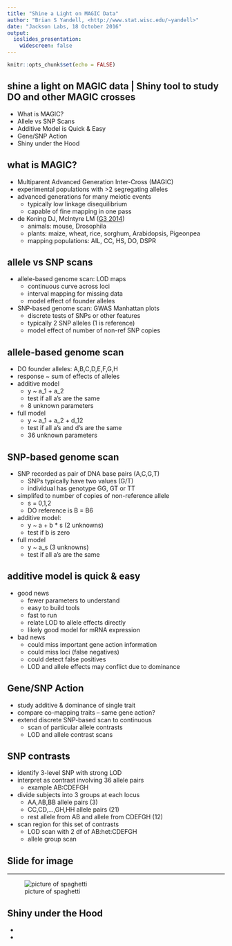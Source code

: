 ```yaml
---
title: "Shine a Light on MAGIC Data"
author: "Brian S Yandell, <http://www.stat.wisc.edu/~yandell>"
date: "Jackson Labs, 18 October 2016"
output: 
  ioslides_presentation:
    widescreen: false
---
```


```r
knitr::opts_chunk$set(echo = FALSE)
```

## shine a light on MAGIC data | Shiny tool to study DO and other MAGIC crosses

- What is MAGIC?
- Allele vs SNP Scans
- Additive Model is Quick & Easy
- Gene/SNP Action
- Shiny under the Hood

## what is MAGIC?

- Multiparent Advanced Generation Inter-Cross (MAGIC) 
- experimental populations with >2 segregating alleles
- advanced generations for many meiotic events
    + typically low linkage disequilibrium
    + capable of fine mapping in one pass
- de Koning DJ, McIntyre LM ([G3 2014](http://dx.doi.org/10.1534/g3.114.013680))
    + animals: mouse, Drosophila
    + plants: maize, wheat, rice, sorghum, Arabidopsis, Pigeonpea
    + mapping populations: AIL, CC, HS, DO, DSPR

## allele vs SNP scans

- allele-based genome scan: LOD maps
    + continuous curve across loci
    + interval mapping for missing data
    + model effect of founder alleles
- SNP-based genome scan: GWAS Manhattan plots
    + discrete tests of SNPs or other features
    + typically 2 SNP alleles (1 is reference)
    + model effect of number of non-ref SNP copies 

## allele-based genome scan

- DO founder alleles: A,B,C,D,E,F,G,H
- response ~ sum of effects of alleles
- additive model
    + y ~ a_1 + a_2
    + test if all a's are the same
    + 8 unknown parameters
- full model
    + y ~ a_1 + a_2 + d_12
    + test if all a's and d's are the same
    + 36 unknown parameters

## SNP-based genome scan

- SNP recorded as pair of DNA base pairs (A,C,G,T)
    + SNPs typically have two values (G/T)
    + individual has genotype GG, GT or TT
- simplifed to number of copies of non-reference allele
    + s = 0,1,2
    + DO reference is B = B6
- additive model:
    + y ~ a + b * s (2 unknowns)
    + test if b is zero
- full model
    + y ~ a_s       (3 unknowns)
    + test if all a's are the same

## additive model is quick & easy

- good news
    + fewer parameters to understand
    + easy to build tools
    + fast to run
    + relate LOD to allele effects directly
    + likely good model for mRNA expression
- bad news
    + could miss important gene action information
    + could miss loci (false negatives)
    + could detect false positives
    + LOD and allele effects may conflict due to dominance

## Gene/SNP Action

- study additive & dominance of single trait
- compare co-mapping traits -- same gene action?
- extend discrete SNP-based scan to continuous
    + scan of particular allele contrasts
    + LOD and allele contrast scans

## SNP contrasts

- identify 3-level SNP with strong LOD
- interpret as contrast involving 36 allele pairs
    + example AB:CDEFGH
- divide subjects into 3 groups at each locus
    + AA,AB,BB allele pairs (3)
    + CC,CD,...,GH,HH allele pairs (21)
    + rest allele from AB and allele from CDEFGH (12)
- scan region for this set of contrasts
    + LOD scan with 2 df of AB:het:CDEFGH
    + allele group scan
    
## Slide for image
    
----

![picture of spaghetti](images/spaghetti.jpg)

## Shiny under the Hood

- 
- 